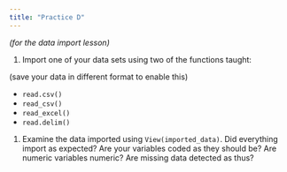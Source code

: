 ```yaml
---
title: "Practice D"
---
```


*(for the data import lesson)*

1. Import one of your data sets using two of the functions taught:

(save your data in different format to enable this)

* `read.csv()`
* `read_csv()`
* `read_excel()`
* `read.delim()`

1. Examine the data imported using `View(imported_data)`. Did everything import as expected? Are your variables coded as they should be? Are numeric variables numeric? Are missing data detected as thus? 

